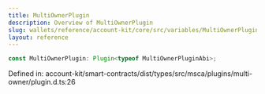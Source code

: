 ```yaml
---
title: MultiOwnerPlugin
description: Overview of MultiOwnerPlugin
slug: wallets/reference/account-kit/core/src/variables/MultiOwnerPlugin
layout: reference
---
```


```ts
const MultiOwnerPlugin: Plugin<typeof MultiOwnerPluginAbi>;
```

Defined in: account-kit/smart-contracts/dist/types/src/msca/plugins/multi-owner/plugin.d.ts:26
